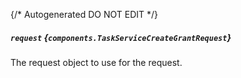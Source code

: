{/* Autogenerated DO NOT EDIT  */}

##### `request` *{`components.TaskServiceCreateGrantRequest`}*
The request object to use for the request.
<Collapsible openLabel={Labels.showProperties} closeLabel={Labels.hideProperties}>
    <TaskServiceCreateGrantRequest/>
</Collapsible>


